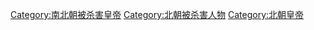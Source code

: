 [[Category:南北朝被杀害皇帝|Category:南北朝被杀害皇帝]]
[[Category:北朝被杀害人物|Category:北朝被杀害人物]]
[[Category:北朝皇帝|Category:北朝皇帝]]